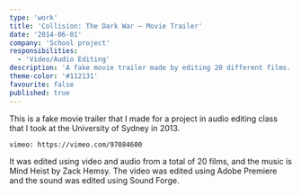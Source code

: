 ```yaml
---
type: 'work'
title: 'Collision: The Dark War – Movie Trailer'
date: '2014-06-01'
company: 'School project'
responsibilities:
  - 'Video/Audio Editing'
description: 'A fake movie trailer made by editing 20 different films.'
theme-color: '#112131'
favourite: false
published: true
---
```



This is a fake movie trailer that I made for a project in audio editing class that I took at the University of Sydney in 2013.

<VideoContainer>

`vimeo: https://vimeo.com/97084600`

</VideoContainer>

It was edited using video and audio from a total of 20 films, and the music is Mind Heist by Zack Hemsy. The video was edited using Adobe Premiere and the sound was edited using Sound Forge.
